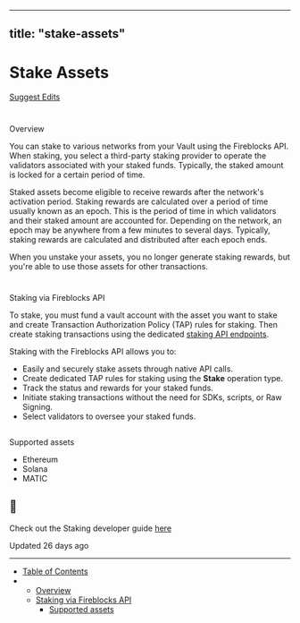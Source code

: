 ---
  title: "stake-assets"
  ---
  
  # Stake Assets

[Suggest Edits](/edit/stake-assets)

# 

Overview

[](#overview)

You can stake to various networks from your Vault using the Fireblocks API. When staking, you select a third-party staking provider to operate the validators associated with your staked funds. Typically, the staked amount is locked for a certain period of time.

Staked assets become eligible to receive rewards after the network's activation period. Staking rewards are calculated over a period of time usually known as an epoch. This is the period of time in which validators and their staked amount are accounted for. Depending on the network, an epoch may be anywhere from a few minutes to several days. Typically, staking rewards are calculated and distributed after each epoch ends.

When you unstake your assets, you no longer generate staking rewards, but you're able to use those assets for other transactions.

# 

Staking via Fireblocks API

[](#staking-via-fireblocks-api)

To stake, you must fund a vault account with the asset you want to stake and create Transaction Authorization Policy (TAP) rules for staking. Then create staking transactions using the dedicated [staking API endpoints](/reference/getchains).

Staking with the Fireblocks API allows you to:

*   Easily and securely stake assets through native API calls.
*   Create dedicated TAP rules for staking using the **Stake** operation type.
*   Track the status and rewards for your staked funds.
*   Initiate staking transactions without the need for SDKs, scripts, or Raw Signing.
*   Select validators to oversee your staked funds.

## 

Supported assets

[](#supported-assets)

*   Ethereum
*   Solana
*   MATIC

  
<Info>

## 📘

Check out the Staking developer guide [here](/reference/stake-assets-1)



</Info>

Updated 26 days ago

* * *

*   [Table of Contents](#)
*   *   [Overview](#overview)
    *   [Staking via Fireblocks API](#staking-via-fireblocks-api)
        *   [Supported assets](#supported-assets)